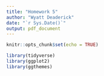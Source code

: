 ```yaml
---
title: "Homework 5"
author: "Wyatt Deaderick"
date: "`r Sys.Date()`"
output: pdf_document
---
```


```r
knitr::opts_chunk$set(echo = TRUE)
```

```r
library(tidyverse)
library(ggplot2)
library(ggthemes)
```

```r
```